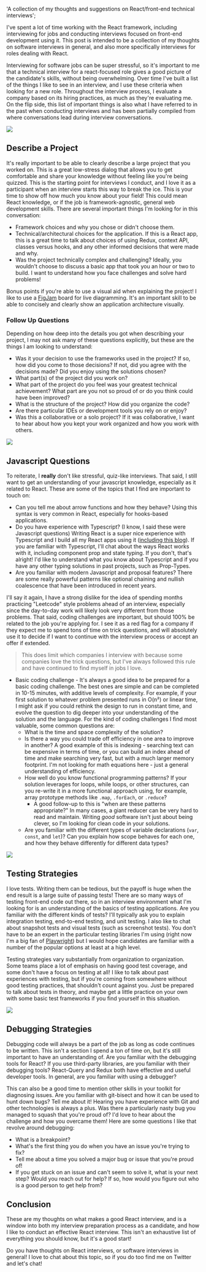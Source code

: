   'A collection of my thoughts and suggestions on React/front-end technical interviews';

I've spent a lot of time working with the React framework, including interviewing for jobs and conducting interviews focused on front-end development using it. This post is intended to be a collection of my thoughts on software interviews in general, and also more specifically interviews for roles dealing with React.

Interviewing for software jobs can be super stressful, so it's important to me that a technical interview for a react-focused role gives a good picture of the candidate's skills, without being overwhelming. Over time I've built a list of the things I like to see in an interview, and I use these criteria when looking for a new role. Throughout the interview process, I evaluate a company based on its hiring practices, as much as they're evaluating me. On the flip side, this list of important things is also what I have referred to in the past when conducting interviews and has been partially compiled from where conversations lead during interview conversations.

![](react-interview-post:chat.png)

## Describe a Project

It's really important to be able to clearly describe a large project that you worked on. This is a great low-stress dialog that allows you to get comfortable and share your knowledge without feeling like you're being quizzed. This is the starting point for interviews I conduct, and I love it as a participant when an interview starts this way to break the ice. This is your time to show off how much you know about your field! This could mean React knowledge, or if the job is framework-agnostic, general web development skills. There are several important things I'm looking for in this conversation:

- Framework choices and why you chose or didn't choose them.
- Technical/architectural choices for the application. If this is a React app, this is a great time to talk about choices of using Redux, context API, classes versus hooks, and any other informed decisions that were made and why.
- Was the project technically complex and challenging? Ideally, you wouldn't choose to discuss a basic app that took you an hour or two to build. I want to understand how you face challenges and solve hard problems!

Bonus points if you're able to use a visual aid when explaining the project! I like to use a [FigJam](https://www.figma.com/figjam/ 'FigJam - Figma') board for live diagramming. It's an important skill to be able to concisely and clearly show an application architecture visually.

### Follow Up Questions

Depending on how deep into the details you got when describing your project, I may not ask many of these questions explicitly, but these are the things I am looking to understand:

- Was it your decision to use the frameworks used in the project? If so, how did you come to those decisions? If not, did you agree with the decisions made? Did you enjoy using the solutions chosen?
- What part(s) of the project did you work on?
- What part of the project do you feel was your greatest technical achievement? What part are you not so proud of or do you think could have been improved?
- What is the structure of the project? How did you organize the code?
- Are there particular IDEs or development tools you rely on or enjoy?
- Was this a collaborative or a solo project? If it was collaborative, I want to hear about how you kept your work organized and how you work with others.

![](react-interview-post:javascript.png)

## Javascript Questions

To reiterate, I **really** don't like stressful, quiz-like interviews. That said, I still want to get an understanding of your javascript knowledge, especially as it related to React. These are some of the topics that I find are important to touch on:

- Can you tell me about arrow functions and how they behave? Using this syntax is very common in React, especially for hooks-based applications.
- Do you have experience with Typescript? (I know, I said these were Javascript questions) Writing React is a super nice experience with Typescript and I build all my React apps using it ([including this blog](https://keegandonley.com/blog/building-a-static-generated-blog-with-next-js 'My Blog Article')). If you are familiar with Typescript, I'll chat about the ways React works with it, including component prop and state typing. If you don't, that's alright! I'd like to understand what you know about Typescript and if you have any other typing solutions in past projects, such as Prop-Types.
- Are you familiar with modern Javascript and proposal features? There are some really powerful patterns like optional chaining and nullish coalescence that have been introduced in recent years.

I'll say it again, I have a strong dislike for the idea of spending months practicing "Leetcode" style problems ahead of an interview, especially since the day-to-day work will likely look very different from those problems. That said, coding challenges are important, but should 100% be related to the job you're applying for. I see it as a red flag for a company if they expect me to spend tons of time on trick questions, and will absolutely use it to decide if I want to continue with the interview process or accept an offer if extended.

> This does limit which companies I interview with because some companies love the trick questions, but I've always followed this rule and have continued to find myself in jobs I love.

- Basic coding challenge - It's always a good idea to be prepared for a basic coding challenge. The best ones are simple and can be completed in 10-15 minutes, with additive levels of complexity. For example, if your first solution to whatever problem presented runs in O(n²) or linear time, I might ask if you could rethink the design to run in constant time, and evolve the question to dig deeper into your understanding of the solution and the language. For the kind of coding challenges I find most valuable, some common questions are:
  - What is the time and space complexity of the solution?
  - Is there a way you could trade off efficiency in one area to improve in another? A good example of this is indexing - searching text can be expensive in terms of time, or you can build an index ahead of time and make searching very fast, but with a much larger memory footprint. I'm not looking for math equations here - just a general understanding of efficiency.
  - How well do you know functional programming patterns? If your solution leverages for loops, while loops, or other structures, can you re-write it in a more functional approach using, for example, array prototype methods like `.map`, `.forEach`, or `.reduce`?
    - A good follow-up to this is "when are these patterns appropriate?" In many cases, a giant reducer can be very hard to read and maintain. Writing _good_ software isn't just about being clever, so I'm looking for clean code in your solutions.
  - Are you familiar with the different types of variable declarations (`var`, `const`, and `let`)? Can you explain how scope behaves for each one, and how they behave differently for different data types?

![](react-interview-post:tests.png)

## Testing Strategies

I love tests. Writing them can be tedious, but the payoff is huge when the end result is a large suite of passing tests! There are so many ways of testing front-end code out there, so in an interview environment what I'm looking for is an understanding of the basics of testing applications. Are you familiar with the different kinds of tests? I'll typically ask you to explain integration testing, end-to-end testing, and unit testing. I also like to chat about snapshot tests and visual tests (such as screenshot tests). You don't have to be an expert in the particular testing libraries I'm using (right now I'm a big fan of [Playwright](https://playwright.dev/ 'Playwright')) but I would hope candidates are familiar with a number of the popular options at least at a high level.

Testing strategies vary substantially from organization to organization. Some teams place a lot of emphasis on having good test coverage, and some don't have a focus on testing at all! I like to talk about past experiences with testing, but if you're coming from somewhere without good testing practices, that shouldn't count against you. Just be prepared to talk about tests in theory, and maybe get a little practice on your own with some basic test frameworks if you find yourself in this situation.

![](react-interview-post:debug.png)

## Debugging Strategies

Debugging code will always be a part of the job as long as code continues to be written. This isn't a section I spend a ton of time on, but it's still important to have an understanding of. Are you familiar with the debugging tools for React? If you use third-party libraries, are you familiar with their debugging tools? React-Query and Redux both have effective and useful developer tools. In general, are you familiar with using a debugger?

This can also be a good time to mention other skills in your toolkit for diagnosing issues. Are you familiar with git-bisect and how it can be used to hunt down bugs? Tell me about it! Hearing you have experience with Git and other technologies is always a plus. Was there a particularly nasty bug you managed to squash that you're proud of? I'd love to hear about the challenge and how you overcame them! Here are some questions I like that revolve around debugging:

- What is a breakpoint?
- What's the first thing you do when you have an issue you're trying to fix?
- Tell me about a time you solved a major bug or issue that you're proud of!
- If you get stuck on an issue and can't seem to solve it, what is your next step? Would you reach out for help? If so, how would you figure out who is a good person to get help from?

## Conclusion

These are my thoughts on what makes a good React interview, and is a window into both my interview preparation process as a candidate, and how I like to conduct an effective React interview. This isn't an exhaustive list of everything you should know, but it's a good start!

Do you have thoughts on React interviews, or software interviews in general! I love to chat about this topic, so if you do too find me on Twitter and let's chat!
